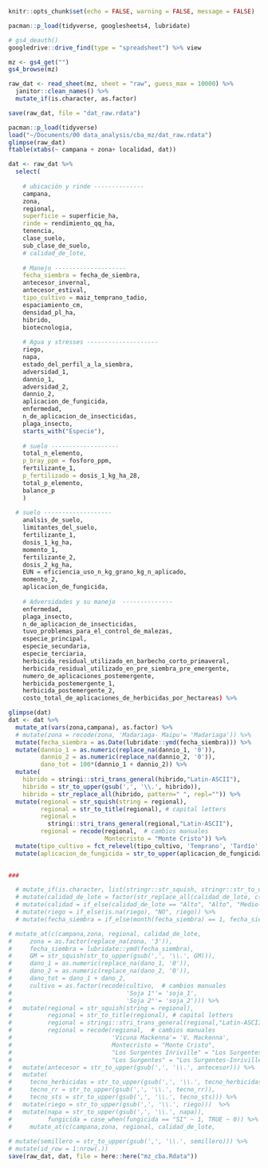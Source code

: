 
```r
knitr::opts_chunk$set(echo = FALSE, warning = FALSE, message = FALSE)
```

```r
pacman::p_load(tidyverse, googlesheets4, lubridate)

# gs4_deauth()
googledrive::drive_find(type = "spreadsheet") %>% view

mz <- gs4_get("")
gs4_browse(mz)

raw_dat <- read_sheet(mz, sheet = "raw", guess_max = 10000) %>% 
  janitor::clean_names() %>% 
  mutate_if(is.character, as.factor) 

save(raw_dat, file = "dat_raw.rdata")
```

```r
pacman::p_load(tidyverse)
load("~/Documents/00 data_analysis/cba_mz/dat_raw.rdata")
glimpse(raw_dat)
ftable(xtabs(~ campana + zona+ localidad, dat))
```

```r
dat <- raw_dat %>% 
  select(
    
    # ubicación y rinde --------------
    campana, 
    zona, 
    regional, 
    superficie = superficie_ha, 
    rinde = rendimiento_qq_ha, 
    tenencia,
    clase_suelo,
    sub_clase_de_suelo, 
    # calidad_de_lote,
    
    # Manejo --------------------
    fecha_siembra = fecha_de_siembra,  
    antecesor_invernal,
    antecesor_estival, 
    tipo_cultivo = maiz_temprano_tadio,
    espaciamiento_cm, 
    densidad_pl_ha, 
    hibrido, 
    biotecnologia, 
    
    # Agua y stresses -------------------- 
    riego, 
    napa, 
    estado_del_perfil_a_la_siembra, 
    adversidad_1, 
    dannio_1, 
    adversidad_2, 
    dannio_2,
    aplicacion_de_fungicida, 
    enfermedad, 
    n_de_aplicacion_de_insecticidas, 
    plaga_insecto,
    starts_with("Especie"),
    
    # suelo -------------------
    total_n_elemento,
    p_bray_ppm = fosforo_ppm,
    fertilizante_1,
    p_fertilizado = dosis_1_kg_ha_28,
    total_p_elemento, 
    balance_p
    )
  
  # suelo -------------------
    analsis_de_suelo, 
    limitantes_del_suelo,
    fertilizante_1, 
    dosis_1_kg_ha, 
    momento_1, 
    fertilizante_2, 
    dosis_2_kg_ha, 
    EUN = eficiencia_uso_n_kg_grano_kg_n_aplicado, 
    momento_2, 
    aplicacion_de_fungicida, 
    
    # Adversidades y su manejo  --------------
    enfermedad, 
    plaga_insecto, 
    n_de_aplicacion_de_insecticidas, 
    tuvo_problemas_para_el_control_de_malezas, 
    especie_principal, 
    especie_secundaria, 
    especie_terciaria, 
    herbicida_residual_utilizado_en_barbecho_corto_primaveral, 
    herbicida_residual_utilizado_en_pre_siembra_pre_emergente, 
    numero_de_aplicaciones_postemergente, 
    herbicida_postemergente_1,
    herbicida_postemergente_2,
    costo_total_de_aplicaciones_de_herbicidas_por_hectareas) %>%  
```


```r
glimpse(dat)
dat <- dat %>% 
  mutate_at(vars(zona,campana), as.factor) %>% 
  # mutate(zona = recode(zona, 'Madariaga- Maipu'= 'Madariaga')) %>%
  mutate(fecha_siembra = as.Date(lubridate::ymd(fecha_siembra))) %>%   
  mutate(dannio_1 = as.numeric(replace_na(dannio_1, '0')), 
         dannio_2 = as.numeric(replace_na(dannio_2, '0')),
         dano_tot = 100*(dannio_1 + dannio_2)) %>% 
  mutate(
    hibrido = stringi::stri_trans_general(hibrido,"Latin-ASCII"),
    hibrido = str_to_upper(gsub(',', '\\.', hibrido)),
    hibrido = str_replace_all(hibrido, pattern=" ", repl="")) %>%
  mutate(regional = str_squish(string = regional),
         regional = str_to_title(regional), # capital letters
         regional =
           stringi::stri_trans_general(regional,"Latin-ASCII"),
         regional = recode(regional,  # cambios manuales
                           Montecristo = "Monte Cristo")) %>% 
  mutate(tipo_cultivo = fct_relevel(tipo_cultivo, 'Temprano', 'Tardío','Segunda')) %>% 
  mutate(aplicacion_de_fungicida = str_to_upper(aplicacion_de_fungicida))
  

###

  # mutate_if(is.character, list(stringr::str_squish, stringr::str_to_upper)) #%>% 
  # mutate(calidad_de_lote = factor(str_replace_all(calidad_de_lote, c(' potencial'), "")) %>% forcats::fct_relevel(., "Bajo", "Medio")) %>% 
  # mutate(calidad = if_else(calidad_de_lote == "Alto", "Alto", "Medio-bajo")) %>%  
  # mutate(riego = if_else(is.na(riego), "NO", riego)) %>% 
  # mutate(fecha_siembra = if_else(month(fecha_siembra) == 1, fecha_siembra %m+% years(1),fecha_siembra))  

# mutate_at(c(campana,zona, regional, calidad_de_lote, 
#     zona = as.factor(replace_na(zona, '3')), 
#     fecha_siembra = lubridate::ymd(fecha_siembra), 
#     GM = str_squish(str_to_upper(gsub(',', '\\.', GM))), 
#     dano_1 = as.numeric(replace_na(dano_1, '0')), 
#     dano_2 = as.numeric(replace_na(dano_2, '0')),
#     dano_tot = dano_1 + dano_2,
#     cultivo = as.factor(recode(cultivo,  # cambios manuales
#                                'Soja 1°'= 'soja_1',
#                                'Soja 2°'= 'soja_2'))) %>% 
#   mutate(regional = str_squish(string = regional),
#          regional = str_to_title(regional), # capital letters
#          regional = stringi::stri_trans_general(regional,"Latin-ASCII"), # sacar acentos
#          regional = recode(regional,  # cambios manuales
#                            'Vicuna Mackenna'= 'V. Mackenna',
#                            Montecristo = "Monte Cristo",
#                            "Los Surgentes Inriville" = "Los Surgentes-Inriville",
#                            "Los Surgentes" = "Los Surgentes-Inriville")) %>% 
#   mutate(antecesor = str_to_upper(gsub(',', '\\.', antecesor))) %>% 
#   mutate(
#     tecno_herbicidas = str_to_upper(gsub(',', '\\.', tecno_herbicidas)), 
#     tecno_rr = str_to_upper(gsub(',', '\\.', tecno_rr)), 
#     tecno_sts = str_to_upper(gsub(',', '\\.', tecno_sts))) %>% 
#   mutate(riego = str_to_upper(gsub(',', '\\.', riego)))  %>%
#   mutate(napa = str_to_upper(gsub(',', '\\.', napa)),
#          fungicida = case_when(fungicida == "SI" ~ 1, TRUE ~ 0)) %>% 
#     mutate_at(c(campana,zona, regional, calidad_de_lote, 
  
# mutate(semillero = str_to_upper(gsub(',', '\\.', semillero))) %>% 
# mutate(id_row = 1:nrow(.))
save(raw_dat, dat, file = here::here("mz_cba.Rdata"))
```
